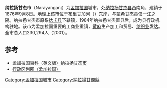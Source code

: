 {{Infobox settlement
<!--See the Table at Infobox Settlement for all fields and descriptions of usage-->
<!-- Basic info  ---------------->
|official_name          = 納拉揚甘傑市
|other_name             =
|native_name            = নারায়ণগঞ্জ
|nickname               = 
|settlement_type        = Town
|motto                  =
<!-- images and maps  ----------->
|image_skyline          =
|imagesize              = 
|image_caption          = 納拉揚甘傑市位於Shitalakshya河旁
|image_flag             = 
|flag_size              =
|image_seal             = 
|seal_size              =
|image_shield           = 
|shield_size            =
|image_blank_emblem     =
|blank_emblem_type      =
|blank_emblem_size      =
|image_map              = 
|mapsize                = 
|map_caption            = 
|image_map1             = 
|mapsize1               = 
|map_caption1           = 
|image_dot_map          =
|dot_mapsize            =
|dot_map_caption        =
|dot_x =  |dot_y =
|pushpin_map            = Bangladesh <!-- the name of a location map as per http://en.wikipedia.org/wiki/Template:Location_map -->
|pushpin_label_position = center
|pushpin_map_caption    =納拉揚甘傑市於孟加拉位置圖
<!-- Location ------------------>
|coordinates_region     = BD
|subdivision_type       = 國家
|subdivision_name       = {{flag|Bangladesh}}
|subdivision_type1      = [[孟加拉國行政區劃|專區]]
|subdivision_name1      = [[達卡專區|達卡專區]]
|subdivision_type2      = [[Districts_of_Bangladesh|District]]
|subdivision_name2      = [[納拉揚甘傑縣|納拉揚甘傑縣]]
|subdivision_type3      = 
|subdivision_name3      = 
|subdivision_type4      = 
|subdivision_name4      =
<!-- Politics ----------------->
|government_footnotes   =
|government_type        = Narayanganj City Corporation
|leader_title           = [[市長|市長]]
|leader_name            =Dr. Salina Hayat Ivy 
|leader_title1          =  <!-- for places with, say, both a mayor and a city manager -->
|leader_name1           =A.K.M. Shamim Osman
|leader_title2          =<!-- The Leader of Narayanganj -->
|leader_name2           =
|leader_title3          =
|leader_name3           =
|leader_title4          =
|leader_name4           =
|established_title      =  <!-- Settled -->
|established_date       = 
|established_title2     =  <!-- Incorporated (town) -->
|established_date2      = 
|established_title3     =  <!-- Incorporated (city) -->
|established_date3      =
<!-- Area    --------------------->
|area_magnitude         = 
|unit_pref                =Imperial <!--Enter: Imperial, if Imperial (metric) is desired-->
|area_footnotes           =
|area_total_km2           = 759.57
|area_land_km2            = <!--See table @ Template:Infobox Settlement for details on automatic unit conversion-->
|area_water_km2           = 48.56
|area_total_sq_mi         =
|area_land_sq_mi          =
|area_water_sq_mi         =
|area_water_percent       =
|area_urban_km2           =
|area_urban_sq_mi         =
|area_metro_km2           =
|area_metro_sq_mi         =
|area_blank1_title        =
|area_blank1_km2          =
|area_blank1_sq_mi        =
<!-- Population   ----------------------->
|population_as_of               =2006
|population_footnotes           =
|population_note                =
|population_total               =1,500,000
|population_density_km2         =
|population_density_sq_mi       =
|population_metro               =
|population_density_metro_km2   =
|population_density_metro_sq_mi =
|population_urban               =
|population_density_urban_km2   =
|population_density_urban_sq_mi =
|population_blank1_title        =Ethnicities
|population_blank1              =
|population_blank2_title        =Religions
|population_blank2              =
|population_density_blank1_km2 =   
|population_density_blank1_sq_mi =
<!-- General information  --------------->
|timezone               = [[孟加拉標準時間|孟加拉標準時間]] 
|utc_offset             = +6
|timezone_DST           = 
|utc_offset_DST         = 
|latd=23 |latm=37 |lats= |latNS=N 
|longd=90 |longm=30 |longs= |longEW=E 
|elevation_footnotes    =  <!--for references: use <ref> </ref> tags-->
|elevation_m            = 
|elevation_ft           =
<!-- Area/postal codes & others -------->
|postal_code_type       = [[郵遞區號|郵遞區號]]
|postal_code            = 1400
|area_code              =
|blank_name             = 國內區碼
|blank_info             = 0671
|blank1_name            =
|blank1_info            =
|website                = [http://www.dailynarayanganj.com Narayanganj ]
|footnotes              = 
}} 
'''纳拉扬甘杰市'''（Narayanganj）为[[孟加拉国|孟加拉国]]城市，处[[纳拉扬甘杰县|纳拉扬甘杰县]]西南角，建镇于1876年9月8日。地理上该市位于[[布里甘加河|布里甘加河]]（{{lang|en|Buriganga}}）东岸，与[[蒙希甘杰县|蒙希甘杰县]]仅一江之隔。纳拉扬甘杰市原系[[达卡县|达卡县]]下辖镇，1984年纳拉扬甘杰置县后，成为县行政机构驻地。该市为孟加拉国重要的工商业重镇，[[黄麻|黄麻]]生产加工和贸易、[[纺织|纺织业]]发达。全市总人口230,294人（2001）。

==参考==
* [https://web.archive.org/web/20120327095652/http://www.banglapedia.org/httpdocs/HT/N_0056.HTM 孟加拉国百科（英文版）纳拉扬甘杰市]
* [http://www.xzqh.org/old/waiguo/asia/1021.htm 行政区划网（孟加拉国）]

{{孟加拉国主要城市}}
[[Category:孟加拉国城市|Category:孟加拉国城市]]
[[Category:納拉揚甘傑縣|Category:納拉揚甘傑縣]]